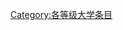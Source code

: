 {{catmore1|[[WikiProject:大学|WikiProject:大学]]}}
{{Articles by Importance| topic=大学}}
{{Articles by Quality|topic=大学}}
{{CategoryTOC}}

[[Category:各等级大学条目|Category:各等级大学条目]]